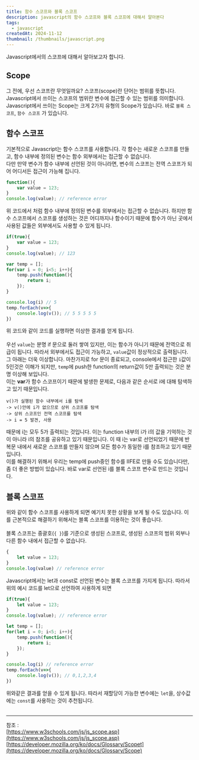 ```yaml
---
title: 함수 스코프와 블록 스코프
description: javascript의 함수 스코프와 블록 스코프에 대해서 알아본다
tags:
  - javascript
createdAt: 2024-11-12
thumbnail: /thumbnails/javascript.png
---
```

Javascript에서의 스코프에 대해서 알아보고자 합니다.

## Scope
그 전에, 우선 스코프란 무엇일까요? 스코프(scope)란 단어는 범위를 뜻합니다. Javascript에서 쓰이는 스코프의 범위란 변수에 접근할 수 있는 범위를 의미합니다.    
Javascript에서 쓰이는 Scope는 크게 2가지 유형의 Scope가 있습니다.
바로 `블록 스코프`, `함수 스코프` 가 있습니다.

## 함수 스코프

기본적으로 Javascript는 함수 스코프를 사용합니다. 각 함수는 새로운 스코프를 만들고, 함수 내부에 정의된 변수는 함수 외부에서는 접근할 수 없습니다.    
다만 만약 변수가 함수 내부에 선언된 것이 아니라면, 변수의 스코프는 전역 스코프가 되어 어디서든 접근이 가능해 집니다.   
```javascript
function(){
	var value = 123;
}
console.log(value); // reference error
```

위 코드에서 처럼 함수 내부에 정의된 변수를 외부에서는 접근할 수 없습니다. 하지만 함수 스코프에서 스코프를 생성하는 것은 어디까지나 함수이기 때문에 함수가 아닌 곳에서 사용된 값들은 외부에서도 사용할 수 있게 됩니다. 
```javascript
if(true){
    var value = 123;
}
console.log(value); // 123

var temp = [];
for(var i = 0; i<5; i++){
	temp.push(function(){
		return i;
	});
}

console.log(i) // 5
temp.forEach(v=>{
	console.log(v()); // 5 5 5 5 5
})
```
위 코드와 같이 코드를 실행하면 이상한 결과를 얻게 됩니다.    
<br/>
우선 `value`는 분명 if 문으로 둘러 쌓여 있지만, 이는 함수가 아니기 때문에 전역으로 취급이 됩니다. 따라서 외부에서도 접근이 가능하고, `value`값이 정상적으로 출력됩니다.
<br/>
그 아래는 더욱 이상합니다. 마찬가지로 for 문이 종료되고, console에서 접근한 `i`값이 5인것은 이해가 되지만, `temp`에 push한 function의 return값이 5만 출력되는 것은 분명 이상해 보입니다.
<br/>
이는 **var**가 함수 스코프이기 때문에 발생한 문제로, 다음과 같은 순서로 i에 대해 탐색하고 있기 때문입니다.
```
v()가 실행된 함수 내부에서 i를 탐색
-> v()안에 i가 없으므로 상위 스코프를 탐색
-> 상위 스코프인 전역 스코프를 탐색
-> i = 5 발견, 사용
```
때문에 i는 모두 5가 출력되는 것입니다. 이는 function 내부의 i가 i의 값을 기억하는 것이 아니라 i의 참조를 공유하고 있기 때문입니다. 이 때 i는 var로 선언되었기 때문에 반복문 내에서 새로운 스코프를 만들지 않으며 모든 함수가 동일한 i를 참조하고 있기 때문입니다.
<br/>
이를 해결하기 위해서 우리는 temp에 push중인 함수를 IIFE로 만들 수도 있습니다만, 좀 더 좋은 방법이 있습니다. 바로 var로 선언된 i를 블록 스코프 변수로 만드는 것입니다.

## 블록 스코프
위와 같이 함수 스코프를 사용하게 되면 예기치 못한 상황을 보게 될 수도 있습니다. 이를 근본적으로 해결하기 위해서는 블록 스코프를 이용하는 것이 좋습니다.   
<br/>
블록 스코프는 중괄호(`{ }`)를 기준으로 생성된 스코프로, 생성된 스코프의 범위 외부나 다른 함수 내에서 접근할 수 없습니다. 
```javascript
{
	let value = 123;
}
console.log(value) // reference error
```
Javascript에서는 let과 const로 선언된 변수는 블록 스코프를 가지게 됩니다. 따라서 위의 예시 코드를 let으로 선언하여 사용하게 되면
```javascript
if(true){
    let value = 123;
}
console.log(value); // reference error

let temp = [];
for(let i = 0; i<5; i++){
	temp.push(function(){
		return i;
	});
}

console.log(i) // reference error
temp.forEach(v=>{
	console.log(v()); // 0,1,2,3,4
})
```
위와같은 결과를 얻을 수 있게 됩니다. 따라서 재할당이 가능한 변수에는 `let`을, 상수값에는 `const`를 사용하는 것이 추천됩니다. 
<br/>
<br/>

---

참조 :  
[https://www.w3schools.com/js/js_scope.asp](https://www.w3schools.com/js/js_scope.asp)  
[https://developer.mozilla.org/ko/docs/Glossary/Scopet](https://developer.mozilla.org/ko/docs/Glossary/Scope)  

